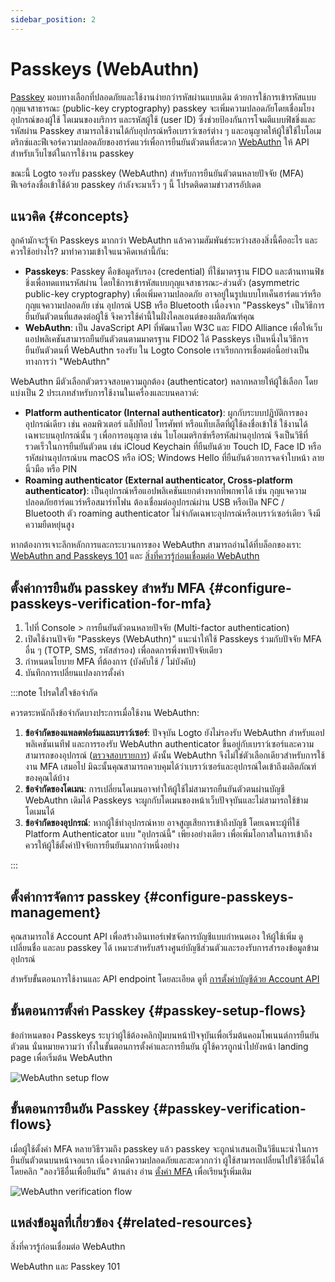 ```yaml
---
sidebar_position: 2
---
```


# Passkeys (WebAuthn)

[Passkey](https://auth.wiki/passkey) มอบทางเลือกที่ปลอดภัยและใช้งานง่ายกว่ารหัสผ่านแบบเดิม ด้วยการใช้การเข้ารหัสแบบกุญแจสาธารณะ (public-key cryptography) passkey จะเพิ่มความปลอดภัยโดยเชื่อมโยงอุปกรณ์ของผู้ใช้ โดเมนของบริการ และรหัสผู้ใช้ (user ID) ซึ่งช่วยป้องกันการโจมตีแบบฟิชชิ่งและรหัสผ่าน Passkey สามารถใช้งานได้กับอุปกรณ์หรือเบราว์เซอร์ต่าง ๆ และอนุญาตให้ผู้ใช้ใช้ไบโอเมตริกซ์และฟีเจอร์ความปลอดภัยของฮาร์ดแวร์เพื่อการยืนยันตัวตนที่สะดวก [WebAuthn](https://auth.wiki/webauthn) ให้ API สำหรับเว็บไซต์ในการใช้งาน passkey

ขณะนี้ Logto รองรับ passkey (WebAuthn) สำหรับการยืนยันตัวตนหลายปัจจัย (MFA) ฟีเจอร์ลงชื่อเข้าใช้ด้วย passkey กำลังจะมาเร็ว ๆ นี้ โปรดติดตามข่าวสารอัปเดต

## แนวคิด \{#concepts}

ลูกค้ามักจะรู้จัก Passkeys มากกว่า WebAuthn แล้วความสัมพันธ์ระหว่างสองสิ่งนี้คืออะไร และควรใช้อย่างไร? มาทำความเข้าใจแนวคิดเหล่านี้กัน:

- **Passkeys**: Passkey คือข้อมูลรับรอง (credential) ที่ใช้มาตรฐาน FIDO และต้านทานฟิชชิ่งเพื่อทดแทนรหัสผ่าน โดยใช้การเข้ารหัสแบบกุญแจสาธารณะ-ส่วนตัว (asymmetric public-key cryptography) เพื่อเพิ่มความปลอดภัย อาจอยู่ในรูปแบบโทเค็นฮาร์ดแวร์หรือกุญแจความปลอดภัย เช่น อุปกรณ์ USB หรือ Bluetooth เนื่องจาก "Passkeys" เป็นวิธีการยืนยันตัวตนที่แสดงต่อผู้ใช้ จึงควรใช้คำนี้ในฝั่งไคลเอนต์ของผลิตภัณฑ์คุณ
- **WebAuthn**: เป็น JavaScript API ที่พัฒนาโดย W3C และ FIDO Alliance เพื่อให้เว็บแอปพลิเคชันสามารถยืนยันตัวตนตามมาตรฐาน FIDO2 ได้ Passkeys เป็นหนึ่งในวิธีการยืนยันตัวตนที่ WebAuthn รองรับ ใน Logto Console เราเรียกการเชื่อมต่อนี้อย่างเป็นทางการว่า "WebAuthn"

WebAuthn มีตัวเลือกตัวตรวจสอบความถูกต้อง (authenticator) หลากหลายให้ผู้ใช้เลือก โดยแบ่งเป็น 2 ประเภทสำหรับการใช้งานในเครื่องและบนคลาวด์:

- **Platform authenticator (Internal authenticator)**: ผูกกับระบบปฏิบัติการของอุปกรณ์เดียว เช่น คอมพิวเตอร์ แล็ปท็อป โทรศัพท์ หรือแท็บเล็ตที่ผู้ใช้ลงชื่อเข้าใช้ ใช้งานได้เฉพาะบนอุปกรณ์นั้น ๆ เพื่อการอนุญาต เช่น ไบโอเมตริกซ์หรือรหัสผ่านอุปกรณ์ จึงเป็นวิธีที่รวดเร็วในการยืนยันตัวตน เช่น iCloud Keychain ที่ยืนยันด้วย Touch ID, Face ID หรือรหัสผ่านอุปกรณ์บน macOS หรือ iOS; Windows Hello ที่ยืนยันด้วยการจดจำใบหน้า ลายนิ้วมือ หรือ PIN
- **Roaming authenticator (External authenticator, Cross-platform authenticator)**: เป็นอุปกรณ์หรือแอปพลิเคชันแยกต่างหากที่พกพาได้ เช่น กุญแจความปลอดภัยฮาร์ดแวร์หรือสมาร์ทโฟน ต้องเชื่อมต่ออุปกรณ์ผ่าน USB หรือเปิด NFC / Bluetooth ตัว roaming authenticator ไม่จำกัดเฉพาะอุปกรณ์หรือเบราว์เซอร์เดียว จึงมีความยืดหยุ่นสูง

หากต้องการเจาะลึกหลักการและกระบวนการของ WebAuthn สามารถอ่านได้ที่บล็อกของเรา: [WebAuthn and Passkeys 101](https://blog.logto.io/web-authn-and-passkey-101/) และ [สิ่งที่ควรรู้ก่อนเชื่อมต่อ WebAuthn](https://blog.logto.io/webauthn-base-knowledge/)

## ตั้งค่าการยืนยัน passkey สำหรับ MFA \{#configure-passkeys-verification-for-mfa}

1. ไปที่ <CloudLink to="/mfa">Console > การยืนยันตัวตนหลายปัจจัย (Multi-factor authentication)</CloudLink>
2. เปิดใช้งานปัจจัย "Passkeys (WebAuthn)" แนะนำให้ใช้ Passkeys ร่วมกับปัจจัย MFA อื่น ๆ (TOTP, SMS, รหัสสำรอง) เพื่อลดการพึ่งพาปัจจัยเดียว
3. กำหนดนโยบาย MFA ที่ต้องการ (บังคับใช้ / ไม่บังคับ)
4. บันทึกการเปลี่ยนแปลงการตั้งค่า

:::note โปรดใส่ใจข้อจำกัด

ควรตระหนักถึงข้อจำกัดบางประการเมื่อใช้งาน WebAuthn:

1. **ข้อจำกัดของแพลตฟอร์มและเบราว์เซอร์**: ปัจจุบัน Logto ยังไม่รองรับ WebAuthn สำหรับแอปพลิเคชันเนทีฟ และการรองรับ WebAuthn authenticator ขึ้นอยู่กับเบราว์เซอร์และความสามารถของอุปกรณ์ ([ตรวจสอบรายการ](https://caniuse.com/?search=webauthn)) ดังนั้น WebAuthn จึงไม่ใช่ตัวเลือกเดียวสำหรับการใช้งาน MFA เสมอไป มิฉะนั้นคุณสามารถควบคุมได้ว่าเบราว์เซอร์และอุปกรณ์ใดเข้าถึงผลิตภัณฑ์ของคุณได้บ้าง
2. **ข้อจำกัดของโดเมน**: การเปลี่ยนโดเมนอาจทำให้ผู้ใช้ไม่สามารถยืนยันตัวตนผ่านบัญชี WebAuthn เดิมได้ Passkeys จะผูกกับโดเมนของหน้าเว็บปัจจุบันและไม่สามารถใช้ข้ามโดเมนได้
3. **ข้อจำกัดของอุปกรณ์**: หากผู้ใช้ทำอุปกรณ์หาย อาจสูญเสียการเข้าถึงบัญชี โดยเฉพาะผู้ที่ใช้ Platform Authenticator แบบ "อุปกรณ์นี้" เพียงอย่างเดียว เพื่อเพิ่มโอกาสในการเข้าถึง ควรให้ผู้ใช้ตั้งค่าปัจจัยการยืนยันมากกว่าหนึ่งอย่าง

:::

## ตั้งค่าการจัดการ passkey \{#configure-passkeys-management}

คุณสามารถใช้ Account API เพื่อสร้างอินเทอร์เฟซจัดการบัญชีแบบกำหนดเอง ให้ผู้ใช้เพิ่ม ดู เปลี่ยนชื่อ และลบ passkey ได้ เหมาะสำหรับสร้างศูนย์บัญชีส่วนตัวและรองรับการสำรองข้อมูลข้ามอุปกรณ์

สำหรับขั้นตอนการใช้งานและ API endpoint โดยละเอียด ดูที่ [การตั้งค่าบัญชีด้วย Account API](/end-user-flows/account-settings/by-account-api#link-a-new-webauthn-passkey)

## ขั้นตอนการตั้งค่า Passkey \{#passkey-setup-flows}

ข้อกำหนดของ Passkeys ระบุว่าผู้ใช้ต้องคลิกปุ่มบนหน้าปัจจุบันเพื่อเริ่มต้นคอมโพเนนต์การยืนยันตัวตน นั่นหมายความว่า ทั้งในขั้นตอนการตั้งค่าและการยืนยัน ผู้ใช้ควรถูกนำไปยังหน้า landing page เพื่อเริ่มต้น WebAuthn

<img src="/img/assets/webauthn-setup-flow.png" alt="WebAuthn setup flow" />

## ขั้นตอนการยืนยัน Passkey \{#passkey-verification-flows}

เมื่อผู้ใช้ตั้งค่า MFA หลายวิธีรวมถึง passkey แล้ว passkey จะถูกนำเสนอเป็นวิธีแนะนำในการยืนยันตัวตนบนหน้าจอแรก เนื่องจากมีความปลอดภัยและสะดวกกว่า ผู้ใช้สามารถเปลี่ยนไปใช้วิธีอื่นได้โดยคลิก "ลองวิธีอื่นเพื่อยืนยัน" ด้านล่าง อ่าน [ตั้งค่า MFA](/end-user-flows/mfa/configure-mfa#mfa-verification-flow) เพื่อเรียนรู้เพิ่มเติม

<img src="/img/assets/webauthn-verification-flow.png" alt="WebAuthn verification flow" />

## แหล่งข้อมูลที่เกี่ยวข้อง \{#related-resources}

<Url href="https://blog.logto.io/webauthn-base-knowledge">สิ่งที่ควรรู้ก่อนเชื่อมต่อ WebAuthn</Url>

<Url href="https://blog.logto.io/web-authn-and-passkey-101">WebAuthn และ Passkey 101</Url>
